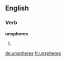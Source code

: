 
==English==

===Verb===
'''unspheres'''

# {{third-person singular of|unsphere}}

[[de:unspheres]]
[[fr:unspheres]]